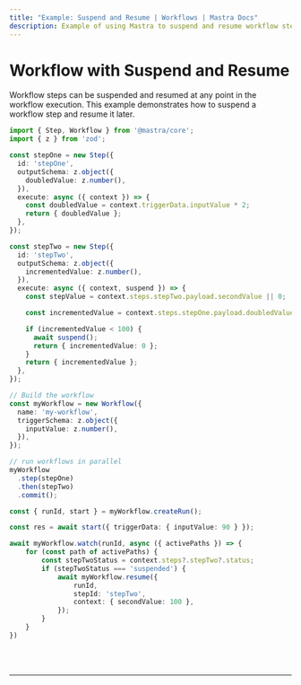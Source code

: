 ```yaml
---
title: "Example: Suspend and Resume | Workflows | Mastra Docs"
description: Example of using Mastra to suspend and resume workflow steps during execution.
---
```



# Workflow with Suspend and Resume

Workflow steps can be suspended and resumed at any point in the workflow execution. This example demonstrates how to suspend a workflow step and resume it later.

```ts showLineNumbers copy
import { Step, Workflow } from '@mastra/core';
import { z } from 'zod';

const stepOne = new Step({
  id: 'stepOne',
  outputSchema: z.object({
    doubledValue: z.number(),
  }),
  execute: async ({ context }) => {
    const doubledValue = context.triggerData.inputValue * 2;
    return { doubledValue };
  },
});

const stepTwo = new Step({
  id: 'stepTwo',
  outputSchema: z.object({
    incrementedValue: z.number(),
  }),
  execute: async ({ context, suspend }) => {
    const stepValue = context.steps.stepTwo.payload.secondValue || 0;

    const incrementedValue = context.steps.stepOne.payload.doubledValue + stepValue;

    if (incrementedValue < 100) {
      await suspend();
      return { incrementedValue: 0 };
    }
    return { incrementedValue };
  },
});

// Build the workflow
const myWorkflow = new Workflow({
  name: 'my-workflow',
  triggerSchema: z.object({
    inputValue: z.number(),
  }),
});

// run workflows in parallel
myWorkflow
  .step(stepOne)
  .then(stepTwo)
  .commit();

const { runId, start } = myWorkflow.createRun();

const res = await start({ triggerData: { inputValue: 90 } });

await myWorkflow.watch(runId, async ({ activePaths }) => {
    for (const path of activePaths) {
        const stepTwoStatus = context.steps?.stepTwo?.status;
        if (stepTwoStatus === 'suspended') {
            await myWorkflow.resume({
                runId,
                stepId: 'stepTwo',
                context: { secondValue: 100 },
            });
        }
    }
})
```

<br />
<br />
<hr className="dark:border-[#404040] border-gray-300" />
<br />
<br />
<GithubLink
  link={'https://github.com/mastra-ai/mastra/blob/main/examples/basics/workflows/workflow-with-parallel-steps'}
/>
